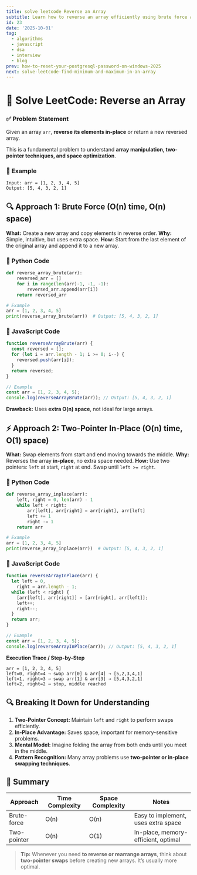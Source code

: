 ```yaml
---
title: solve leetcode Reverse an Array
subtitle: Learn how to reverse an array efficiently using brute force and optimal approaches in Python and JavaScript.
id: 23
date: '2025-10-01'
tag:
  - algorithms
  - javascript
  - dsa
  - interview
  - blog
prev: how-to-reset-your-postgresql-password-on-windows-2025
next: solve-leetcode-find-minimum-and-maximum-in-an-array
---
```

# 🧠 Solve LeetCode: Reverse an Array

### ✅ Problem Statement

Given an array `arr`, **reverse its elements in-place** or return a new reversed array.

This is a fundamental problem to understand **array manipulation, two-pointer techniques, and space optimization**.

### 🧩 Example

```text
Input: arr = [1, 2, 3, 4, 5]
Output: [5, 4, 3, 2, 1]
```

## 🔍 Approach 1: Brute Force (O(n) time, O(n) space)

**What:** Create a new array and copy elements in reverse order.
**Why:** Simple, intuitive, but uses extra space.
**How:** Start from the last element of the original array and append it to a new array.

### 🐍 Python Code

```python
def reverse_array_brute(arr):
    reversed_arr = []
    for i in range(len(arr)-1, -1, -1):
        reversed_arr.append(arr[i])
    return reversed_arr

# Example
arr = [1, 2, 3, 4, 5]
print(reverse_array_brute(arr))  # Output: [5, 4, 3, 2, 1]
```

### 🧪 JavaScript Code

```javascript
function reverseArrayBrute(arr) {
  const reversed = [];
  for (let i = arr.length - 1; i >= 0; i--) {
    reversed.push(arr[i]);
  }
  return reversed;
}

// Example
const arr = [1, 2, 3, 4, 5];
console.log(reverseArrayBrute(arr)); // Output: [5, 4, 3, 2, 1]
```

**Drawback:** Uses **extra O(n) space**, not ideal for large arrays.

## ⚡ Approach 2: Two-Pointer In-Place (O(n) time, O(1) space)

**What:** Swap elements from start and end moving towards the middle.
**Why:** Reverses the array **in-place**, no extra space needed.
**How:** Use two pointers: `left` at start, `right` at end. Swap until `left >= right`.

### 🐍 Python Code

```python
def reverse_array_inplace(arr):
    left, right = 0, len(arr) - 1
    while left < right:
        arr[left], arr[right] = arr[right], arr[left]
        left += 1
        right -= 1
    return arr

# Example
arr = [1, 2, 3, 4, 5]
print(reverse_array_inplace(arr))  # Output: [5, 4, 3, 2, 1]
```

### 🧪 JavaScript Code

```javascript
function reverseArrayInPlace(arr) {
  let left = 0,
    right = arr.length - 1;
  while (left < right) {
    [arr[left], arr[right]] = [arr[right], arr[left]];
    left++;
    right--;
  }
  return arr;
}

// Example
const arr = [1, 2, 3, 4, 5];
console.log(reverseArrayInPlace(arr)); // Output: [5, 4, 3, 2, 1]
```

**Execution Trace / Step-by-Step**

```
arr = [1, 2, 3, 4, 5]
left=0, right=4 → swap arr[0] & arr[4] → [5,2,3,4,1]
left=1, right=3 → swap arr[1] & arr[3] → [5,4,3,2,1]
left=2, right=2 → stop, middle reached
```

## 🔍 Breaking It Down for Understanding

1. **Two-Pointer Concept:** Maintain `left` and `right` to perform swaps efficiently.
2. **In-Place Advantage:** Saves space, important for memory-sensitive problems.
3. **Mental Model:** Imagine folding the array from both ends until you meet in the middle.
4. **Pattern Recognition:** Many array problems use **two-pointer or in-place swapping techniques**.

## 📝 Summary

| Approach    | Time Complexity | Space Complexity | Notes                               |
| ----------- | --------------- | ---------------- | ----------------------------------- |
| Brute-force | O(n)            | O(n)             | Easy to implement, uses extra space |
| Two-pointer | O(n)            | O(1)             | In-place, memory-efficient, optimal |

> **Tip:** Whenever you need **to reverse or rearrange arrays**, think about **two-pointer swaps** before creating new arrays. It’s usually more optimal.

